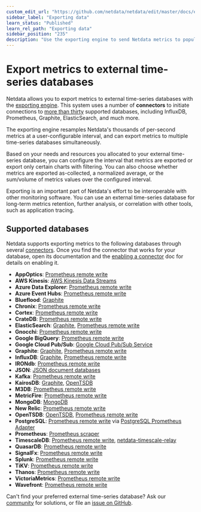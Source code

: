 ```yaml
---
custom_edit_url: "https://github.com/netdata/netdata/edit/master/docs/export/external-databases.md"
sidebar_label: "Exporting data"
learn_status: "Published"
learn_rel_path: "Exporting data"
sidebar_position: "235"
description: "Use the exporting engine to send Netdata metrics to popular external time series databases for long-term storage or further analysis."
---
```



# Export metrics to external time-series databases

Netdata allows you to export metrics to external time-series databases with the [exporting
engine](/docs/nightly/exporting-data/exporting-reference). This system uses a number of **connectors** to initiate connections to [more than
thirty](#supported-databases) supported databases, including InfluxDB, Prometheus, Graphite, ElasticSearch, and much
more. 

The exporting engine resamples Netdata's thousands of per-second metrics at a user-configurable interval, and can export
metrics to multiple time-series databases simultaneously.

Based on your needs and resources you allocated to your external time-series database, you can configure the interval
that metrics are exported or export only certain charts with filtering. You can also choose whether metrics are exported
as-collected, a normalized average, or the sum/volume of metrics values over the configured interval.

Exporting is an important part of Netdata's effort to be interoperable
with other monitoring software. You can use an external time-series database for long-term metrics retention, further
analysis, or correlation with other tools, such as application tracing.

## Supported databases

Netdata supports exporting metrics to the following databases through several
[connectors](/docs/nightly/exporting-data/exporting-reference#features). Once you find the connector that works for your database, open its
documentation and the [enabling a connector](/docs/nightly/exporting-data/enable-an-exporting-connector) doc for details on enabling it.

-   **AppOptics**: [Prometheus remote write](/docs/nightly/exporting-data/prometheus-remote-write)
-   **AWS Kinesis**: [AWS Kinesis Data Streams](/docs/nightly/exporting-data/aws-kinesis-data-streams)
-   **Azure Data Explorer**: [Prometheus remote write](/docs/nightly/exporting-data/prometheus-remote-write)
-   **Azure Event Hubs**: [Prometheus remote write](/docs/nightly/exporting-data/prometheus-remote-write)
-   **Blueflood**: [Graphite](/docs/nightly/exporting-data/graphite)
-   **Chronix**: [Prometheus remote write](/docs/nightly/exporting-data/prometheus-remote-write)
-   **Cortex**: [Prometheus remote write](/docs/nightly/exporting-data/prometheus-remote-write)
-   **CrateDB**: [Prometheus remote write](/docs/nightly/exporting-data/prometheus-remote-write)
-   **ElasticSearch**: [Graphite](/docs/nightly/exporting-data/graphite), [Prometheus remote
    write](/docs/nightly/exporting-data/prometheus-remote-write)
-   **Gnocchi**: [Prometheus remote write](/docs/nightly/exporting-data/prometheus-remote-write)
-   **Google BigQuery**: [Prometheus remote write](/docs/nightly/exporting-data/prometheus-remote-write)
-   **Google Cloud Pub/Sub**: [Google Cloud Pub/Sub Service](/docs/nightly/exporting-data/google-cloud-pub-sub-service)
-   **Graphite**: [Graphite](/docs/nightly/exporting-data/graphite), [Prometheus remote
    write](/docs/nightly/exporting-data/prometheus-remote-write)
-   **InfluxDB**: [Graphite](/docs/nightly/exporting-data/graphite), [Prometheus remote
    write](/docs/nightly/exporting-data/prometheus-remote-write)
-   **IRONdb**: [Prometheus remote write](/docs/nightly/exporting-data/prometheus-remote-write)
-   **JSON**: [JSON document databases](/docs/nightly/exporting-data/json-document-databases)
-   **Kafka**: [Prometheus remote write](/docs/nightly/exporting-data/prometheus-remote-write)
-   **KairosDB**: [Graphite](/docs/nightly/exporting-data/graphite), [OpenTSDB](/docs/nightly/exporting-data/opentsdb)
-   **M3DB**: [Prometheus remote write](/docs/nightly/exporting-data/prometheus-remote-write)
-   **MetricFire**: [Prometheus remote write](/docs/nightly/exporting-data/prometheus-remote-write)
-   **MongoDB**: [MongoDB](/docs/nightly/exporting-data/mongodb)
-   **New Relic**: [Prometheus remote write](/docs/nightly/exporting-data/prometheus-remote-write)
-   **OpenTSDB**: [OpenTSDB](/docs/nightly/exporting-data/opentsdb), [Prometheus remote
    write](/docs/nightly/exporting-data/prometheus-remote-write)
-   **PostgreSQL**: [Prometheus remote write](/docs/nightly/exporting-data/prometheus-remote-write)
    via [PostgreSQL Prometheus Adapter](https://github.com/CrunchyData/postgresql-prometheus-adapter)
-   **Prometheus**: [Prometheus scraper](/docs/nightly/exporting-data/using-netdata-with-prometheus)
-   **TimescaleDB**: [Prometheus remote write](/docs/nightly/exporting-data/prometheus-remote-write),
    [netdata-timescale-relay](/docs/nightly/exporting-data/writing-metrics-to-timescaledb)
-   **QuasarDB**: [Prometheus remote write](/docs/nightly/exporting-data/prometheus-remote-write)
-   **SignalFx**: [Prometheus remote write](/docs/nightly/exporting-data/prometheus-remote-write)
-   **Splunk**: [Prometheus remote write](/docs/nightly/exporting-data/prometheus-remote-write)
-   **TiKV**: [Prometheus remote write](/docs/nightly/exporting-data/prometheus-remote-write)
-   **Thanos**: [Prometheus remote write](/docs/nightly/exporting-data/prometheus-remote-write)
-   **VictoriaMetrics**: [Prometheus remote write](/docs/nightly/exporting-data/prometheus-remote-write)
-   **Wavefront**: [Prometheus remote write](/docs/nightly/exporting-data/prometheus-remote-write)

Can't find your preferred external time-series database? Ask our [community](https://community.netdata.cloud/) for
solutions, or file an [issue on
GitHub](https://github.com/netdata/netdata/issues/new?assignees=&labels=bug%2Cneeds+triage&template=BUG_REPORT.yml).
